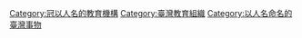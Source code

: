 [[Category:冠以人名的教育機構|Category:冠以人名的教育機構]]
[[Category:臺灣教育組織|Category:臺灣教育組織]]
[[Category:以人名命名的臺灣事物|Category:以人名命名的臺灣事物]]